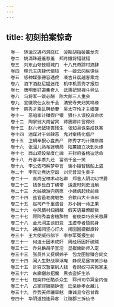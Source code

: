 ```yaml
---
---
---
```

title: 初刻拍案惊奇
---


```
　卷一　转运汉遇巧洞庭红　波斯胡指破鼍龙壳
　卷二　姚滴珠避羞惹羞　郑月娥将错就错
　卷三　刘东山夸技顺城门　十八兄奇踪村酒肆
　卷四　程元玉店肆代偿钱　十一娘云冈纵谭侠
　卷五　感神媒张德容遇虎　凑吉日裴越客乘龙
　卷六　酒下酒赵尼媪迷花　机中机贾秀才报怨
　卷七　唐明皇好道集奇人　武惠妃崇禅斗异法
　卷八　乌将军一饭必酬　陈大郎三人重会
　卷九　宣徽院仕女秋千会　清安寺夫妇笑啼缘
　卷十　韩秀才乘乱聘娇妻　吴太守怜才主姻簿
　卷十一　恶船家计赚假尸银　狠仆人误投真命状
　卷十二　陶家翁大雨留宾　蒋震卿片言得妇
　卷十三　赵六老舐犊丧残生　张知县诛枭成铁案
　卷十四　酒谋对于郊肆恶　鬼对案杨化借尸
　卷十五　卫朝奉狠心盘贵产　陈秀才巧计赚原房
　卷十六　张溜儿熟布迷魂局　陆蕙娘立决到头缘
　卷十七　西山观设辇度亡魂　开封府备棺迫活命
　卷十八　丹客半黍九还　富翁千金一笑
　卷十九　李公佐巧解梦中言　谢小娥智擒船上盗
　卷二十　李克让竟达空函　刘元普双生贵子
　卷二十一　袁尚宝相术动名卿　郑舍人阴功叨世爵
　卷二十二　钱多处白丁横带　运退时刺史当艄
　卷二十三　大姊魂游完宿愿　小姨病起续前缘
　卷二十四　盐官邑老魔魅色　会骸山大士诛邪
　卷二十五　赵司户千里遗音　苏小娟一诗正果
　卷二十六　夺风情村妇捐躯　假天语幕僚断狱
　卷二十七　顾阿秀喜舍檀那物　崔俊臣巧会芙蓉屏
　卷二十八　金光洞主谈旧变　玉虚尊者悟前身
　卷二十九　通闺闼坚心灯火　闹囹圄捷报旗铃
　卷三十　王大使威行部下　李参军冤报生前
　卷三十一　何道士因术成奸　周经历因奸破贼
　卷三十二　乔兑换胡子宣淫　显报施卧师入定
　卷三十三　张员外义抚螟蛉子　包龙图智赚合同文
　卷三十四　闻人生野战翠浮庵　静观尼昼锦黄沙巷
　卷三十五　诉穷汉暂掌别人钱　看财奴刁买冤家主
　卷三十六　东廊僧怠招魔　黑衣盗奸生杀
　卷三十七　屈突仲任酷杀众生　郓州司令冥全内侄
　卷三十八　占家财狠婿妒侄　廷亲脉孝女藏儿
　卷三十九　乔势天师禳旱魃　秉诚县令召甘霖
　卷四十　华阴道独逢异客　江陵郡三拆仙书
```
